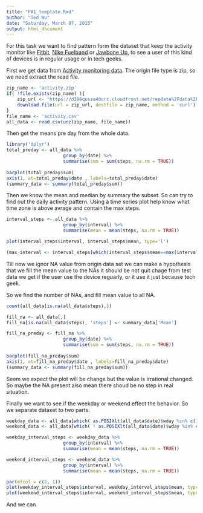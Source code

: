 ```yaml
---
title: "PA1_template.Rmd"
author: "Ted Wu"
date: "Saturday, March 07, 2015"
output: html_document
---
```


For this task we want to find pattern form the dataset that keep the activity monitor
like [Fitbit](http://www.fitbit.com/), [Nike Fuelband](http://www.nike.com/us/en_us/c/nikeplus-fuelband) or [Jawbone Up](https://jawbone.com/up), to see a user of this kind
of devices is in regular usage or in tech geeks.

First we get data from [Activity monitoring data](https://d396qusza40orc.cloudfront.net/repdata%2Fdata%2Factivity.zip).
The origin file type is zip, so we need extract the read file.


```r
zip_name <- 'activity.zip'
if( !file.exists(zip_name) ){
    zip_url <- 'https://d396qusza40orc.cloudfront.net/repdata%2Fdata%2Factivity.zip'
    download.file(url = zip_url, destfile = zip_name, method = 'curl')    
}
file_name <- 'activity.csv'
all_data <- read.csv(unz(zip_name, file_name))

```

Then get the means pre day from the whole data.

```r
library('dplyr')
total_preday <- all_data %>%
                     group_by(date) %>%
                     summarise(sum = sum(steps, na.rm = TRUE))
                     
barplot(total_preday$sum)
axis(1, at=total_preday$date , labels=total_preday$date)
(summary_data <- summary(total_preday$sum))
```

Then we know the mean and median by summary the subset.
So can try to find out the daily activity pattern. Using a time series plot help know what time zone is above avrage and contain the max steps.

```r
interval_steps <- all_data %>%
                     group_by(interval) %>%
                     summarise(mean = mean(steps, na.rm = TRUE))

plot(interval_steps$interval, interval_steps$mean, type='l')

(max_interval <- interval_steps[which(interval_steps$mean==max(interval_steps$mean)), ])

```

Till now we ignor NA value from origin data set we can make a hypothesis that we fill the mean value to the NAs it should be not quit chage from test data we get if the user use the device reguarly, or it use it just because tech geek.

So we find the number of NAs, and fill mean value to all NA.

```r
count(all_data[is.na(all_data$steps),])

fill_na <- all_data[,]
fill_na[is.na(all_data$steps), 'steps'] <- summary_data['Mean']

fill_na_preday <- fill_na %>%
                     group_by(date) %>%
                     summarise(sum = sum(steps, na.rm = TRUE))
                     
barplot(fill_na_preday$sum)
axis(1, at=fill_na_preday$date , labels=fill_na_preday$date)
(summary_data <- summary(fill_na_preday$sum))

```
 
Seem we expect the plot will be change but the value is irrational changed. So maybe the NA present also mean there shoud be no step in real situation.

Finally we want to see if the weekday or weekend effect the behavior. So we separate dataset to two parts.

```r
weekday_data <- all_data[which( as.POSIXlt(all_data$date)$wday %in% c(1:5) ),]
weekend_data <- all_data[which( ! as.POSIXlt(all_data$date)$wday %in% c(1:5) ),]

weekday_interval_steps <- weekday_data %>%
                     group_by(interval) %>%
                     summarise(mean = mean(steps, na.rm = TRUE))

weekend_interval_steps <- weekend_data %>%
                     group_by(interval) %>%
                     summarise(mean = mean(steps, na.rm = TRUE))

par(mfcol = c(2, 1))
plot(weekday_interval_steps$interval, weekday_interval_steps$mean, type='l', main = "Weekday")
plot(weekend_interval_steps$interval, weekend_interval_steps$mean, type='l', main = "Weekend")

```

And we can 